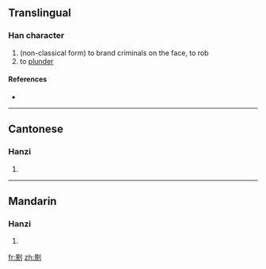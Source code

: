 ==Translingual==

===Han character===
{{Han char|rn=18|rad=刀|as=12|sn=14|four=|canj=日火中弓 (AFLN)}}

# (non-classical form) to brand criminals on the face, to rob
# to [[plunder]]

====References====
* {{Han ref|kx=0143.400|hdz=10355.140|uh=3500|ud=13568}}

----

==Cantonese==

===Hanzi===
{{yue-hanzi|jyut=|y=king4}}

# {{defn|Cantonese|sort=刀12}}

----

==Mandarin==

===Hanzi===
{{cmn-hanzi|pin=[[lè]] ([[le4]]), [[qíng]] ([[qing2]])|wg=<sup>4</sup>, ch'ing<sup>2</sup>}}

# {{defn|Mandarin|sort=刀12}}

[[fr:㔀]]
[[zh:㔀]]
